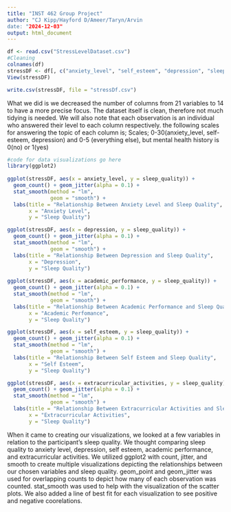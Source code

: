---
title: "INST 462 Group Project"
author: "CJ Kipp/Hayford D/Ameer/Taryn/Arvin
date: "2024-12-03"
output: html_document
---
```{r}
df <- read.csv("StressLevelDataset.csv")
#Cleaning 
colnames(df)
stressDF <- df[, c("anxiety_level", "self_esteem", "depression", "sleep_quality", "academic_performance", "extracurricular_activities", "stress_level")]
View(stressDF)


```
```{r}
write.csv(stressDF, file = "stressDf.csv")
```

What we did is we decreased the number of columns from 21 variables to 14 to have a more precise focus. The dataset itself is clean, therefore not much tidying is needed. We will also note that each observation is an individual who answered their level to each column respectively. the following scales for answering the topic of each column is; Scales; 0-30(anxiety_level, self-esteem, depression) and 0-5 (everything else), but mental health history is 0(no) or 1(yes)
```{r}
#code for data visualizations go here
library(ggplot2)
  
ggplot(stressDF, aes(x = anxiety_level, y = sleep_quality)) +
  geom_count() + geom_jitter(alpha = 0.1) + 
  stat_smooth(method = "lm", 
              geom = "smooth") +
  labs(title = "Relationship Between Anxiety Level and Sleep Quality",
       x = "Anxiety Level",
       y = "Sleep Quality")

ggplot(stressDF, aes(x = depression, y = sleep_quality)) +
  geom_count() + geom_jitter(alpha = 0.1) + 
  stat_smooth(method = "lm", 
              geom = "smooth") + 
  labs(title = "Relationship Between Depression and Sleep Quality",
       x = "Depression",
       y = "Sleep Quality")
  
ggplot(stressDF, aes(x = academic_performance, y = sleep_quality)) +
  geom_count() + geom_jitter(alpha = 0.1) + 
  stat_smooth(method = "lm", 
              geom = "smooth") + 
  labs(title = "Relationship Between Academic Performance and Sleep Quality",
       x = "Academic Perfomance",
       y = "Sleep Quality")

ggplot(stressDF, aes(x = self_esteem, y = sleep_quality)) +
  geom_count() + geom_jitter(alpha = 0.1) + 
  stat_smooth(method = "lm", 
              geom = "smooth") + 
  labs(title = "Relationship Between Self Esteem and Sleep Quality",
       x = "Self Esteem",
       y = "Sleep Quality")

ggplot(stressDF, aes(x = extracurricular_activities, y = sleep_quality)) +
  geom_count() + geom_jitter(alpha = 0.1) + 
  stat_smooth(method = "lm", 
              geom = "smooth") + 
  labs(title = "Relationship Between Extracurricular Activities and Sleep Quality",
       x = "Extracurricular Activities",
       y = "Sleep Quality")
```

When it came to creating our visualizations, we looked at a few variables in relation to the participant's sleep quality. We thought comparing sleep quality to anxiety level, depression, self esteem, academic performance, and extracurricular activities. We utilized ggplot2 with count, jitter, and smooth to create multiple visualizations depicting the relationships between our chosen variables and sleep quality. geom_point and geom_jitter was used for overlapping counts to depict how many of each observation was counted. stat_smooth was used to help with the visualization of the scatter plots. We also added a line of best fit for each visualization to see positive and negative coorelations. 
